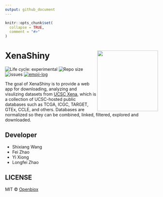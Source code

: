 ```yaml
---
output: github_document
---
```


<!-- README.md is generated from README.Rmd. Please edit that file -->

```r
knitr::opts_chunk$set(
  collapse = TRUE,
  comment = "#>"
)
```
# XenaShiny <img src="https://github.com/openbiox/openbiox-wiki/blob/master/static/img/logo-long.png" align="right" width="200"/>

<img src="https://img.shields.io/badge/lifecycle-experimental-orange.svg" alt="Life cycle: experimental"> <img src="https://img.shields.io/github/repo-size/openbiox/XenaShiny.svg" alt="Repo size"/> <img src="https://img.shields.io/github/issues/openbiox/XenaShiny.svg" alt="issues"/> [![emoji-log](https://cdn.rawgit.com/ahmadawais/stuff/ca97874/emoji-log/non-flat-round.svg)](https://github.com/ahmadawais/Emoji-Log/)

The goal of XenaShiny is to provide a web app for downloading, analyzing and visulizing datasets from [UCSC Xena](https://xenabrowser.net/datapages/), which is a collection of UCSC-hosted public databases such as TCGA, ICGC, TARGET, GTEx, CCLE, and others. Databases are normalized so they can be combined, linked, filtered, explored and downloaded.

## Developer

* Shixiang Wang
* Fei Zhao
* Yi Xiong
* Longfei Zhao

## LICENSE

MIT &copy; [Openbiox](https://github.com/openbiox)
